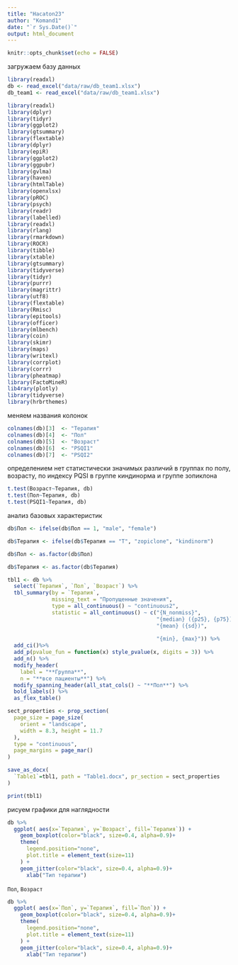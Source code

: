 ---
title: "Hacaton23"
author: "Komand1"
date: "`r Sys.Date()`"
output: html_document
---

```{r setup, include=FALSE}
knitr::opts_chunk$set(echo = FALSE)
```

загружаем базу данных
```{r}
library(readxl)
db <- read_excel("data/raw/db_team1.xlsx")
db_team1 <- read_excel("data/raw/db_team1.xlsx")
```


```{r}
library(readxl)
library(dplyr)
library(tidyr)
library(ggplot2)
library(gtsummary)
library(flextable)
library(dplyr)
library(epiR)
library(ggplot2)
library(ggpubr)
library(gvlma)
library(haven)
library(htmlTable)
library(openxlsx)
library(pROC)
library(psych)
library(readr)
library(labelled)
library(readxl)
library(rlang)
library(rmarkdown)
library(ROCR)
library(tibble)
library(xtable)
library(gtsummary)
library(tidyverse)
library(tidyr)
library(purrr)
library(magrittr)
library(utf8)
library(flextable)
library(Rmisc)
library(epitools)
library(officer)
library(mlbench)
library(coin)
library(skimr)
library(maps)
library(writexl)
library(corrplot)
library(corrr)
library(pheatmap)
library(FactoMineR)
lib4rary(plotly)
library(tidyverse)
library(hrbrthemes)
```

меняем названия колонок
```{r}
colnames(db)[3]  <- "Терапия"
colnames(db)[4]  <- "Пол"
colnames(db)[5]  <- "Возраст"
colnames(db)[6]  <- "PSQI1"
colnames(db)[7]  <- "PSQI2"

```

определением нет статистически значимых различий в группах по полу, возрасту, по индексу PQSI в группе киндинорма и группе зопиклона
```{r}
t.test(Возраст~Терапия, db)
t.test(Пол~Терапия, db)
t.test(PSQI1~Терапия, db)

```


анализ базовых характеристик
```{r}
db$Пол <- ifelse(db$Пол == 1, "male", "female")

db$Терапия <- ifelse(db$Терапия == "T", "zopiclone", "kindinorm")

db$Пол <- as.factor(db$Пол)

db$Терапия <- as.factor(db$Терапия)

tbl1 <- db %>% 
  select(`Терапия`, `Пол`, `Возраст`) %>% 
  tbl_summary(by = `Терапия`, 
              missing_text = "Пропущенные значения",
              type = all_continuous() ~ "continuous2",
              statistic = all_continuous() ~ c("{N_nonmiss}",
                                               "{median} ({p25}, {p75})",
                                               "{mean} ({sd})",
                                               
                                               "{min}, {max}")) %>%
  add_ci()%>%
  add_p(pvalue_fun = function(x) style_pvalue(x, digits = 3)) %>% 
  add_n() %>% 
  modify_header(
    label = "**Группа**",
    n = "**все пациенты**") %>% 
  modify_spanning_header(all_stat_cols() ~ "**Пол**") %>%
  bold_labels() %>% 
  as_flex_table()

sect_properties <- prop_section(
  page_size = page_size(
    orient = "landscape",
    width = 8.3, height = 11.7
  ),
  type = "continuous",
  page_margins = page_mar()
)

save_as_docx(
  `Table1`=tbl1, path = "Table1.docx", pr_section = sect_properties
)

print(tbl1)
```

рисуем графики для наглядности
 
```{r}
db %>%
  ggplot( aes(x=`Терапия`, y=`Возраст`, fill=`Терапия`)) +
    geom_boxplot(color="black", size=0.4, alpha=0.9)+
    theme(
      legend.position="none",
      plot.title = element_text(size=11)
    ) +
    geom_jitter(color="black", size=0.4, alpha=0.9)+
      xlab("Тип терапии")
```

`Пол`, `Возраст`
```{r}
db %>%
  ggplot( aes(x=`Пол`, y=`Терапия`, fill=`Пол`)) +
    geom_boxplot(color="black", size=0.4, alpha=0.9)+
    theme(
      legend.position="none",
      plot.title = element_text(size=11)
    ) +
    geom_jitter(color="black", size=0.4, alpha=0.9)+
      xlab("Тип терапии")
```

